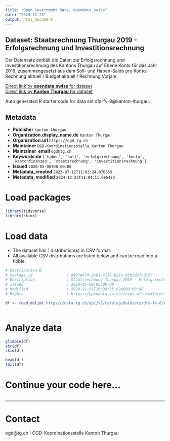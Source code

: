 ```yaml
---
title: "Open Government Data, opendata.swiss"
date: "2024-12-23"
output: html_document
---
```


## Dataset: Staatsrechnung Thurgau 2019 - Erfolgsrechnung und Investitionsrechnung

Der Datensatz enthält die Daten zur Erfolgsrechnung und Investitionsrechnung des Kantons Thurgau auf Ebene Konto für das Jahr 2019, zusammengesetzt aus dem Soll- und Haben-Saldo pro Konto: Rechnung aktuell / Budget aktuell / Rechnung Vorjahr.

[Direct link by **opendata.swiss** for dataset](https://opendata.swiss/de/dataset/staatsrechnung-thurgau-2019-erfolgsrechnung-und-investitionsrechnung)<br>
[Direct link by **Kanton Thurgau** for dataset](https://data.tg.ch/explore/dataset/dfs-fv-8/)

Auto generated R starter code for data set dfs-fv-8@kanton-thurgau.

## Metadata

- **Publisher** `kanton-thurgau`
- **Organization.display_name.de** `Kanton Thurgau`
- **Organization.url** `https://ogd.tg.ch`
- **Maintainer** `OGD-Koordinationsstelle Kanton Thurgau`
- **Maintainer_email** `ogd@tg.ch`
- **Keywords.de** `['haben', 'soll', 'erfolgsrechnung', 'konto', 'kantonfinanzen', 'staatsrechnung', 'investitionsrechnung']`
- **Issued** `2020-05-08T00:00:00`
- **Metadata_created** `2023-07-12T11:03:24.070355`
- **Metadata_modified** `2024-12-22T11:04:11.665473`


# Load packages

```r

library(tidyverse)
library(skimr)

```

# Load data

-   The dataset has 1 distribution(s) in CSV format.
-   All available CSV distributions are listed below and can be read into a tibble.

```r

# Distribution 0
# Package_id               : e907e674-2c81-4136-b21c-05b5d2fcd157
# Description              : Staatsrechnung Thurgau 2019 - Erfolgsrechnung und Investitionsrechnung (csv)
# Issued                   : 2020-05-08T00:00:00
# Modified                 : 2024-11-01T10:39:35.624000+00:00
# Rights                   : https://opendata.swiss/terms-of-use#terms_by

df <- read_delim('https://data.tg.ch/api/v2/catalog/datasets/dfs-fv-8/exports/csv?use_labels=true')



```

# Analyze data

```r

glimpse(df)
str(df)
skim(df)

head(df)
tail(df)

```

# Continue your code here...

```r

```

------------------------------------------------------------------------

# Contact

ogd@tg.ch | OGD-Koordinationsstelle Kanton Thurgau
